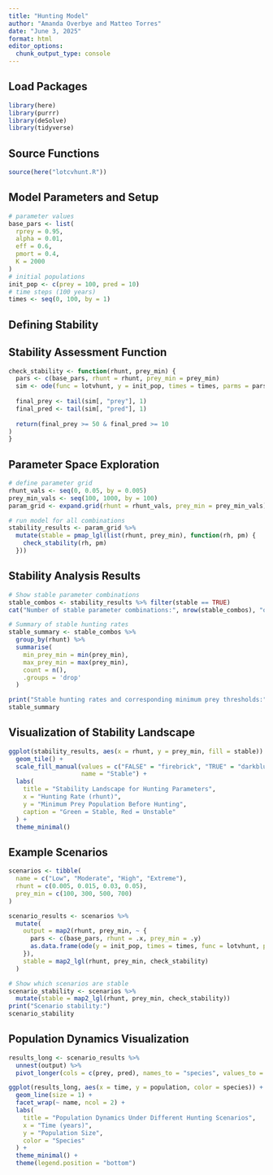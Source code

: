 ```yaml
---
title: "Hunting Model"
author: "Amanda Overbye and Matteo Torres"
date: "June 3, 2025"
format: html
editor_options: 
  chunk_output_type: console
---
```

## Load Packages

```r
library(here)
library(purrr)
library(deSolve)
library(tidyverse)
```

## Source Functions

```r
source(here("lotcvhunt.R"))
```

## Model Parameters and Setup

```r
# parameter values
base_pars <- list(
  rprey = 0.95,
  alpha = 0.01,
  eff = 0.6,
  pmort = 0.4,
  K = 2000
)
# initial populations
init_pop <- c(prey = 100, pred = 10)
# time steps (100 years)
times <- seq(0, 100, by = 1)
```

## Defining Stability


## Stability Assessment Function


```r
check_stability <- function(rhunt, prey_min) {
  pars <- c(base_pars, rhunt = rhunt, prey_min = prey_min)
  sim <- ode(func = lotvhunt, y = init_pop, times = times, parms = pars)
  
  final_prey <- tail(sim[, "prey"], 1)
  final_pred <- tail(sim[, "pred"], 1)
  
  return(final_prey >= 50 & final_pred >= 10
)
}
```

## Parameter Space Exploration

```r
# define parameter grid
rhunt_vals <- seq(0, 0.05, by = 0.005)
prey_min_vals <- seq(100, 1000, by = 100)
param_grid <- expand.grid(rhunt = rhunt_vals, prey_min = prey_min_vals)

# run model for all combinations
stability_results <- param_grid %>%
  mutate(stable = pmap_lgl(list(rhunt, prey_min), function(rh, pm) {
    check_stability(rh, pm)
  }))
```

## Stability Analysis Results

```r
# Show stable parameter combinations
stable_combos <- stability_results %>% filter(stable == TRUE)
cat("Number of stable parameter combinations:", nrow(stable_combos), "out of", nrow(param_grid), "\n")

# Summary of stable hunting rates
stable_summary <- stable_combos %>%
  group_by(rhunt) %>%
  summarise(
    min_prey_min = min(prey_min),
    max_prey_min = max(prey_min),
    count = n(),
    .groups = 'drop'
  )

print("Stable hunting rates and corresponding minimum prey thresholds:")
stable_summary
```

## Visualization of Stability Landscape

```r
ggplot(stability_results, aes(x = rhunt, y = prey_min, fill = stable)) +
  geom_tile() +
  scale_fill_manual(values = c("FALSE" = "firebrick", "TRUE" = "darkblue"), 
                    name = "Stable") +
  labs(
    title = "Stability Landscape for Hunting Parameters",
    x = "Hunting Rate (rhunt)",
    y = "Minimum Prey Population Before Hunting",
    caption = "Green = Stable, Red = Unstable"
  ) +
  theme_minimal()
```

## Example Scenarios

```r
scenarios <- tibble(
  name = c("Low", "Moderate", "High", "Extreme"),
  rhunt = c(0.005, 0.015, 0.03, 0.05),
  prey_min = c(100, 300, 500, 700)
)

scenario_results <- scenarios %>%
  mutate(
    output = map2(rhunt, prey_min, ~ {
      pars <- c(base_pars, rhunt = .x, prey_min = .y)
      as.data.frame(ode(y = init_pop, times = times, func = lotvhunt, parms = pars))
    }),
    stable = map2_lgl(rhunt, prey_min, check_stability)
  )

# Show which scenarios are stable
scenario_stability <- scenarios %>%
  mutate(stable = map2_lgl(rhunt, prey_min, check_stability))
print("Scenario stability:")
scenario_stability
```

## Population Dynamics Visualization

```r
results_long <- scenario_results %>%
  unnest(output) %>%
  pivot_longer(cols = c(prey, pred), names_to = "species", values_to = "population")

ggplot(results_long, aes(x = time, y = population, color = species)) +
  geom_line(size = 1) +
  facet_wrap(~ name, ncol = 2) +
  labs(
    title = "Population Dynamics Under Different Hunting Scenarios",
    x = "Time (years)",
    y = "Population Size",
    color = "Species"
  ) +
  theme_minimal() +
  theme(legend.position = "bottom")
```
